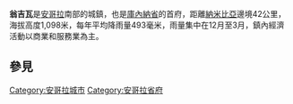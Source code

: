 {{Infobox settlement
<!--See the Table at Infobox Settlement for all fields and descriptions of usage-->
<!-- Basic info  ---------------->
|name          = 翁吉瓦
|other_name             =
|native_name            =  <!-- for cities whose native name is not in English -->
|nickname               = 
|settlement_type        = 
|motto                  =
<!-- images and maps  ----------->
|image_skyline          = 
|imagesize              = 
|image_caption          = 
|image_flag             = 
|flag_size              =
|image_seal             = 
|seal_size              =
|image_shield           = 
|shield_size            =
|image_map              = 
|mapsize                =
|map_caption            = 
|pushpin_map            = Angola<!-- the name of a location map as per http://en.wikipedia.org/wiki/Template:Location_map -->
|pushpin_label_position =right
|pushpin_mapsize        =300
|pushpin_map_caption    =
<!-- Location ------------------>
|coordinates_region     = AO
|subdivision_type       = 國家
|subdivision_name       = {{flag|Angola}}
|subdivision_type1      = 省
|subdivision_name1      = [[庫內納省|庫內納省]]
|subdivision_type2      =
|subdivision_name2      = 
|subdivision_type3      =
|subdivision_name3      = 
|<!-- Politics ----------------->
|government_footnotes   =
|government_type        =
|leader_title           =
|leader_name            =
|leader_title1          =  <!-- for places with, say, both a mayor and a city manager -->
|leader_name1           =
|established_title      =  <!-- Settled -->
|established_date       = 
<!-- Area    --------------------->
|area_magnitude         = 
|unit_pref                =Imperial <!--Enter: Imperial, if Imperial (metric) is desired-->
|area_footnotes           =
|area_total_km2           =  <!-- ALL fields dealing with a measurements are subject to automatic unit conversion-->
|area_land_km2            = <!--See table @ Template:Infobox Settlement for details on automatic unit conversion-->
<!-- Population   ----------------------->
|population_as_of               =
|population_footnotes           =
|population_note                =
|population_total               =
|population_density_km2         =
|population_density_sq_mi       =
|population_metro               =
|population_density_metro_km2   =
|population_density_metro_sq_mi =
|population_blank1_title        =Ethnicities
|population_blank1              =
|population_density_blank1_km2 =   
|population_density_blank1_sq_mi =
<!-- General information  --------------->
|timezone               =[[西非時間|西非時間]] 
|utc_offset             = +1
|timezone_DST           = 
|utc_offset_DST         = 
|latd=17|latm=04|lats=|latNS=S
|longd=15|longm=44|longs=|longEW=E
|elevation_footnotes    =  <!--for references: use <ref> </ref> tags-->
|elevation_m            = 1098
|elevation_ft           =
<!-- Area/postal codes & others -------->
|postal_code_type       =  <!-- enter ZIP code, Postcode, Post code, Postal code... -->
|postal_code            =
|area_code              =
|blank_name             =
|blank_info             =
|blank1_name            =
|blank1_info            =
|website                = 
|footnotes              = 
}} 

'''翁吉瓦'''是[[安哥拉|安哥拉]]南部的城鎮，也是[[庫內納省|庫內納省]]的首府，距離[[納米比亞|納米比亞]]邊境42公里，海拔高度1,098米，每年平均降雨量493毫米，雨量集中在12月至3月，鎮內經濟活動以商業和服務業為主。
==參見==
{{Portal|安哥拉|Flag of Angola.svg}}

{{coord|17|04|S|15|44|E|region:AO_type:city|display=title}}

[[Category:安哥拉城市|Category:安哥拉城市]]
[[Category:安哥拉省府|Category:安哥拉省府]]